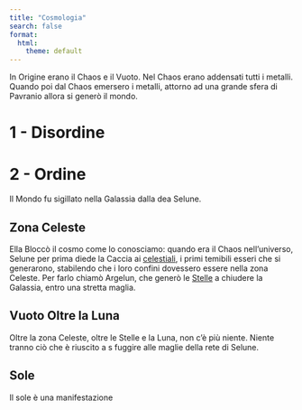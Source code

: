 ```yaml
---
title: "Cosmologia"
search: false
format:
  html:
    theme: default
---
```


In Origine erano il Chaos e il Vuoto. Nel Chaos erano addensati tutti i metalli. Quando poi dal Chaos emersero i metalli, attorno ad una grande sfera di Pavranio allora si generò il mondo.

# 1 - Disordine



# 2 - Ordine 

Il Mondo fu sigillato nella Galassia dalla dea Selune.

## **Zona Celeste**

Ella Bloccò il cosmo come lo conosciamo: quando era il Chaos nell'universo, Selune per prima diede la Caccia ai [celestiali](/capitoli/Lore/Approfondimenti/Lore%20Nascosta/celestiali.html), i primi temibili esseri che si generarono, stabilendo che i loro confini dovessero essere nella zona Celeste. 
Per farlo chiamò Argelun, che generò le [Stelle](/capitoli/Lore/Approfondimenti/Lore%20Nascosta/stelle.html) a chiudere la Galassia, entro una stretta maglia.

## **Vuoto Oltre la Luna**

Oltre la zona Celeste, oltre le Stelle e la Luna, non c'è più niente. Niente tranno ciò che è riuscito a s fuggire alle maglie della rete di Selune.

## **Sole**

Il sole è una manifestazione